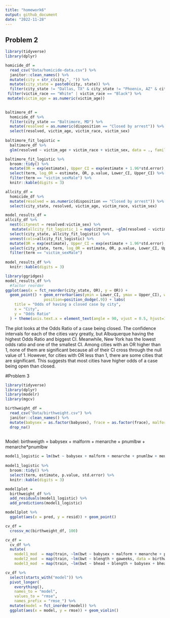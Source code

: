 ```yaml
---
title: "homework6"
output: github_document
date: "2022-11-28"
---
```


## Problem 2

```r
library(tidyverse) 
library(dplyr)

homicide_df =
  read_csv("Data/homicide-data.csv") %>%
  janitor::clean_names() %>% 
  mutate(city = str_c(city,", ")) %>% 
  mutate(city_state = paste0(city, state)) %>% 
  filter(city_state != "Dallas, TX" & city_state != "Phoenix, AZ" & city_state != "Kansas City, MO" & city_state != "Tulsa, AL") %>%  
 filter(victim_race == "White" | victim_race == "Black") %>% 
 mutate(victim_age = as.numeric(victim_age))
  
```

```r
baltimore_df = 
  homicide_df %>% 
  filter(city_state == "Baltimore, MD") %>% 
  mutate(resolved = as.numeric(disposition == "Closed by arrest")) %>% 
  select(resolved, victim_age, victim_race, victim_sex)
  
baltimore_fit_logistic = 
  baltimore_df %>% 
  glm(resolved ~ victim_age + victim_race + victim_sex, data = ., family = binomial()) 

baltimore_fit_logistic %>% 
  broom::tidy() %>% 
  mutate(OR = exp(estimate), Upper_CI = exp(estimate + 1.96*std.error), Lower_CI = exp(estimate - 1.96*std.error)) %>% 
  select(term, log_OR = estimate, OR, p.value, Lower_CI, Upper_CI) %>% 
  filter(term == "victim_sexMale") %>% 
  knitr::kable(digits = 3)
```

```r
allcity_df = 
  homicide_df %>% 
  mutate(resolved = as.numeric(disposition == "Closed by arrest")) %>% 
  select(city_state, resolved, victim_age, victim_race, victim_sex) 

model_results_df = 
allcity_df %>% 
  nest(citynest = resolved:victim_sex) %>% 
   mutate(allcity_fit_logistic_1 = map(citynest, ~glm(resolved ~ victim_age + victim_race + victim_sex, data = ., family = binomial())), allcity_fit_logistic = map(allcity_fit_logistic_1, broom::tidy)) %>% 
  select(city_state, allcity_fit_logistic) %>% 
  unnest(cols=allcity_fit_logistic) %>% 
  mutate(OR = exp(estimate), Upper_CI = exp(estimate + 1.96*std.error), Lower_CI = exp(estimate - 1.96*std.error)) %>% 
  select(city_state, term, log_OR = estimate, OR, p.value, Lower_CI, Upper_CI) %>% 
  filter(term == "victim_sexMale")  
  
model_results_df %>% 
  knitr::kable(digits = 3)

library(ggridges)
model_results_df %>% 
  #factor reorder
ggplot(aes(x = fct_reorder(city_state, OR), y = OR)) + 
  geom_point() + geom_errorbar(aes(ymin = Lower_CI, ymax = Upper_CI), width=.2,
                 position=position_dodge(.9)) + labs(
    title = "Odds of having a closed case by city",
    x = "City",
    y = "Odds Ratio"
  ) + theme(axis.text.x = element_text(angle = 90, vjust = 0.5, hjust=1))
```

The plot looks at the Odds Ratio of a case being closed. The confidence intervals for each of the cities vary greatly, but Albuquerque having the highest Odds Ratio and biggest CI. Meanwhile, New York has the lowest odds ratio and one of the smallest CI. Among cities with an OR higher than 1, none of them are significant because all of their CI cross through the null value of 1. However, for cities with OR less than 1, there are some cities that are significant. This suggests that most cities have higher odds of a case being open than closed. 

#Problem 3

```r
library(tidyverse) 
library(dplyr)
library(modelr)
library(mgcv)

birthweight_df =
  read_csv("Data/birthweight.csv") %>%
  janitor::clean_names() %>% 
  mutate(babysex = as.factor(babysex), frace = as.factor(frace), malform = as.factor(malform), mrace = as.factor(mrace)) %>% 
  drop_na()
  
```

Model: 
birthweigth = babysex + malform + menarche + pnumlbw + menarche*pnumlbw 

```r
model1_logistic = lm(bwt ~ babysex + malform + menarche + pnumlbw + menarche * pnumlbw, data = birthweight_df)
  
model1_logistic %>% 
  broom::tidy() %>% 
  select(term, estimate, p.value, std.error) %>% 
  knitr::kable(digits = 3)

model1plot = 
  birthweight_df %>% 
  add_residuals(model1_logistic) %>% 
  add_predictions(model1_logistic)

model1plot %>% 
  ggplot(aes(x = pred, y = resid)) + geom_point()

cv_df = 
  crossv_mc(birthweight_df, 100) 

cv_df = 
  cv_df %>% 
  mutate(
    model1_mod  = map(train, ~lm(bwt ~ babysex + malform + menarche + pnumlbw + menarche * pnumlbw, data = birthweight_df)),
    model2_mod  = map(train, ~lm(bwt ~ blength + gaweeks, data = birthweight_df)),
    model3_mod  = map(train, ~lm(bwt ~ bhead + blength + babysex + bhead * blength + bhead * babysex + blength * babysex + bhead * blength * babysex, data = birthweight_df))) 

cv_df %>% 
  select(starts_with("model")) %>% 
  pivot_longer(
    everything(),
    names_to = "model", 
    values_to = "rmse",
    names_prefix = "rmse_") %>% 
  mutate(model = fct_inorder(model)) %>% 
  ggplot(aes(x = model, y = rmse)) + geom_violin()

```

